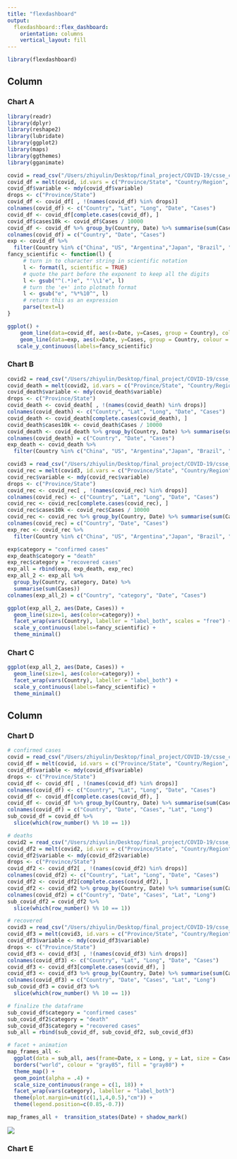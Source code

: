 ```yaml
---
title: "flexdashboard"
output: 
  flexdashboard::flex_dashboard:
    orientation: columns
    vertical_layout: fill
---
```


```r
library(flexdashboard)
```

Column {data-width=350}
-----------------------------------------------------------------------

### Chart A

```r
library(readr)
library(dplyr)
library(reshape2)
library(lubridate)
library(ggplot2)
library(maps)
library(ggthemes)
library(gganimate)
```


```r
covid = read_csv("/Users/zhiyulin/Desktop/final_project/COVID-19/csse_covid_19_data/csse_covid_19_time_series/time_series_covid19_confirmed_global.csv")
covid_df = melt(covid, id.vars = c("Province/State", "Country/Region", "Lat", "Long"))
covid_df$variable <- mdy(covid_df$variable)
drops <- c("Province/State")
covid_df <- covid_df[ , !(names(covid_df) %in% drops)]
colnames(covid_df) <- c("Country", "Lat", "Long", "Date", "Cases")
covid_df <- covid_df[complete.cases(covid_df), ]
covid_df$cases10k <- covid_df$Cases / 10000
covid_df <- covid_df %>% group_by(Country, Date) %>% summarise(sum(Cases))
colnames(covid_df) = c("Country", "Date", "Cases")
exp <- covid_df %>%
  filter(Country %in% c("China", "US", "Argentina","Japan", "Brazil", "Italy", "France", "India", "Russia"))
fancy_scientific <- function(l) {
     # turn in to character string in scientific notation
     l <- format(l, scientific = TRUE)
     # quote the part before the exponent to keep all the digits
     l <- gsub("^(.*)e", "'\\1'e", l)
     # turn the 'e+' into plotmath format
     l <- gsub("e", "%*%10^", l)
     # return this as an expression
     parse(text=l)
}

ggplot() +
    geom_line(data=covid_df, aes(x=Date, y=Cases, group = Country), colour = "gray78", show.legend = F) +
    geom_line(data=exp, aes(x=Date, y=Cases, group = Country, colour = Country)) + theme_minimal() +
   scale_y_continuous(labels=fancy_scientific)
```

### Chart B

```r
covid2 = read_csv("/Users/zhiyulin/Desktop/final_project/COVID-19/csse_covid_19_data/csse_covid_19_time_series/time_series_covid19_deaths_global.csv")
covid_death = melt(covid2, id.vars = c("Province/State", "Country/Region", "Lat", "Long"))
covid_death$variable <- mdy(covid_death$variable)
drops <- c("Province/State")
covid_death <- covid_death[ , !(names(covid_death) %in% drops)]
colnames(covid_death) <- c("Country", "Lat", "Long", "Date", "Cases")
covid_death <- covid_death[complete.cases(covid_death), ]
covid_death$cases10k <- covid_death$Cases / 10000
covid_death <- covid_death %>% group_by(Country, Date) %>% summarise(sum(Cases))
colnames(covid_death) = c("Country", "Date", "Cases")
exp_death <- covid_death %>%
  filter(Country %in% c("China", "US", "Argentina","Japan", "Brazil", "Italy", "France", "India", "Russia"))

covid3 = read_csv("/Users/zhiyulin/Desktop/final_project/COVID-19/csse_covid_19_data/csse_covid_19_time_series/time_series_covid19_recovered_global.csv")
covid_rec = melt(covid3, id.vars = c("Province/State", "Country/Region", "Lat", "Long"))
covid_rec$variable <- mdy(covid_rec$variable)
drops <- c("Province/State")
covid_rec <- covid_rec[ , !(names(covid_rec) %in% drops)]
colnames(covid_rec) <- c("Country", "Lat", "Long", "Date", "Cases")
covid_rec <- covid_rec[complete.cases(covid_rec), ]
covid_rec$cases10k <- covid_rec$Cases / 10000
covid_rec <- covid_rec %>% group_by(Country, Date) %>% summarise(sum(Cases))
colnames(covid_rec) = c("Country", "Date", "Cases")
exp_rec <- covid_rec %>%
  filter(Country %in% c("China", "US", "Argentina","Japan", "Brazil", "Italy", "France", "India", "Russia"))

exp$category = "confirmed cases"
exp_death$category = "death"
exp_rec$category = "recovered cases"
exp_all = rbind(exp, exp_death, exp_rec)
exp_all_2 <- exp_all %>%
  group_by(Country, category, Date) %>%
  summarise(sum(Cases))
colnames(exp_all_2) = c("Country", "category", "Date", "Cases")

ggplot(exp_all_2, aes(Date, Cases)) +
  geom_line(size=1, aes(color=category)) +
  facet_wrap(vars(Country), labeller = "label_both", scales = "free") +
  scale_y_continuous(labels=fancy_scientific) + 
  theme_minimal()
```

### Chart C

```r
ggplot(exp_all_2, aes(Date, Cases)) +
  geom_line(size=1, aes(color=category)) +
  facet_wrap(vars(Country), labeller = "label_both") +
  scale_y_continuous(labels=fancy_scientific) + 
  theme_minimal()
```


Column {data-width=350}
-----------------------------------------------------------------------

### Chart D

```r
# confirmed cases
covid = read_csv("/Users/zhiyulin/Desktop/final_project/COVID-19/csse_covid_19_data/csse_covid_19_time_series/time_series_covid19_confirmed_global.csv")
covid_df = melt(covid, id.vars = c("Province/State", "Country/Region", "Lat", "Long"))
covid_df$variable <- mdy(covid_df$variable)
drops <- c("Province/State")
covid_df <- covid_df[ , !(names(covid_df) %in% drops)]
colnames(covid_df) <- c("Country", "Lat", "Long", "Date", "Cases")
covid_df <- covid_df[complete.cases(covid_df), ]
covid_df <- covid_df %>% group_by(Country, Date) %>% summarise(sum(Cases), mean(Lat), mean(Long))
colnames(covid_df) = c("Country", "Date", "Cases", "Lat", "Long")
sub_covid_df = covid_df %>%
  slice(which(row_number() %% 10 == 1))

# deaths
covid2 = read_csv("/Users/zhiyulin/Desktop/final_project/COVID-19/csse_covid_19_data/csse_covid_19_time_series/time_series_covid19_deaths_global.csv")
covid_df2 = melt(covid2, id.vars = c("Province/State", "Country/Region", "Lat", "Long"))
covid_df2$variable <- mdy(covid_df2$variable)
drops <- c("Province/State")
covid_df2 <- covid_df2[ , !(names(covid_df2) %in% drops)]
colnames(covid_df2) <- c("Country", "Lat", "Long", "Date", "Cases")
covid_df2 <- covid_df2[complete.cases(covid_df2), ]
covid_df2 <- covid_df2 %>% group_by(Country, Date) %>% summarise(sum(Cases), mean(Lat), mean(Long))
colnames(covid_df2) = c("Country", "Date", "Cases", "Lat", "Long")
sub_covid_df2 = covid_df2 %>%
  slice(which(row_number() %% 10 == 1))

# recovered
covid3 = read_csv("/Users/zhiyulin/Desktop/final_project/COVID-19/csse_covid_19_data/csse_covid_19_time_series/time_series_covid19_recovered_global.csv")
covid_df3 = melt(covid3, id.vars = c("Province/State", "Country/Region", "Lat", "Long"))
covid_df3$variable <- mdy(covid_df3$variable)
drops <- c("Province/State")
covid_df3 <- covid_df3[ , !(names(covid_df3) %in% drops)]
colnames(covid_df3) <- c("Country", "Lat", "Long", "Date", "Cases")
covid_df3 <- covid_df3[complete.cases(covid_df), ]
covid_df3 <- covid_df3 %>% group_by(Country, Date) %>% summarise(sum(Cases), mean(Lat), mean(Long))
colnames(covid_df3) = c("Country", "Date", "Cases", "Lat", "Long")
sub_covid_df3 = covid_df3 %>%
  slice(which(row_number() %% 10 == 1))

# finalize the dataframe
sub_covid_df$category = "confirmed cases"
sub_covid_df2$category = "death"
sub_covid_df3$category = "recovered cases"
sub_all = rbind(sub_covid_df, sub_covid_df2, sub_covid_df3)

# facet + animation
map_frames_all <- 
  ggplot(data = sub_all, aes(frame=Date, x = Long, y = Lat, size = Cases, color=category)) +
  borders("world", colour = "gray85", fill = "gray80") +
  theme_map() +
  geom_point(alpha = .4) +
  scale_size_continuous(range = c(1, 18)) +
  facet_wrap(vars(category), labeller = "label_both") 
  theme(plot.margin=unit(c(1,1,4,0.5),"cm")) +
  theme(legend.position=c(0.85,-0.7))

map_frames_all +  transition_states(Date) + shadow_mark()
```

![](dashboard_files/figure-html/unnamed-chunk-5-1.gif)

### Chart E

```r

```


